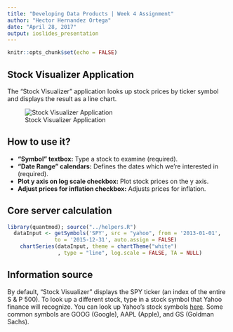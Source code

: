 ```yaml
---
title: "Developing Data Products | Week 4 Assignment"
author: "Hector Hernandez Ortega"
date: "April 28, 2017"
output: ioslides_presentation
---
```


```r
knitr::opts_chunk$set(echo = FALSE)
```

## Stock Visualizer Application

The "Stock Visualizer" application looks up stock prices by ticker symbol and displays the result as a line chart. 

![Stock Visualizer Application](C:\github-repos\coursera-data-science\assignments\developing-data-products\stockVis\images\stock-visualizer-v2.PNG)

## How to use it?

- **"Symbol" textbox:** Type a stock to examine (required).
- **"Date Range" calendars:** Defines the dates which we're interested in (required).
- **Plot y axis on log scale checkbox:** Plot stock prices on the y axis.
- **Adjust prices for inflation checkbox:** Adjusts prices for inflation.

## Core server calculation

```r
library(quantmod); source("../helpers.R")
  dataInput <- getSymbols('SPY', src = "yahoo", from = '2013-01-01',
               to = '2015-12-31', auto.assign = FALSE)
    chartSeries(dataInput, theme = chartTheme("white")
                , type = "line", log.scale = FALSE, TA = NULL)
```




## Information source
By default, "Stock Visualizer" displays the SPY ticker (an index of the entire S & P 500). To look up a different stock, type in a stock symbol that Yahoo finance will recognize. You can look up Yahoo's stock symbols [here](https://finance.yahoo.com/lookup). Some common symbols are GOOG (Google), AAPL (Apple), and GS (Goldman Sachs).

